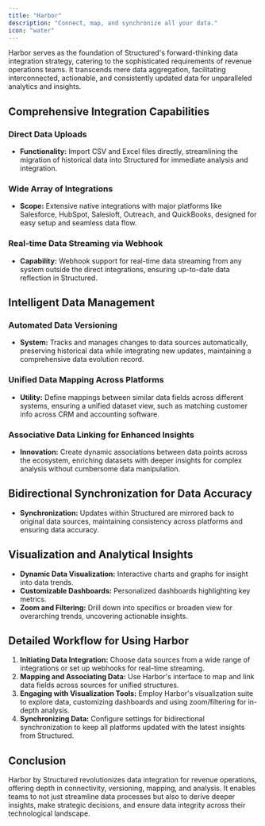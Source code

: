 ```yaml
---
title: "Harbor"
description: "Connect, map, and synchronize all your data."
icon: "water"
---
```


Harbor serves as the foundation of Structured's forward-thinking data integration strategy, catering to the sophisticated requirements of revenue operations teams. It transcends mere data aggregation, facilitating interconnected, actionable, and consistently updated data for unparalleled analytics and insights.

## Comprehensive Integration Capabilities

### Direct Data Uploads

- **Functionality:** Import CSV and Excel files directly, streamlining the migration of historical data into Structured for immediate analysis and integration.

### Wide Array of Integrations

- **Scope:** Extensive native integrations with major platforms like Salesforce, HubSpot, Salesloft, Outreach, and QuickBooks, designed for easy setup and seamless data flow.

### Real-time Data Streaming via Webhook

- **Capability:** Webhook support for real-time data streaming from any system outside the direct integrations, ensuring up-to-date data reflection in Structured.

## Intelligent Data Management

### Automated Data Versioning

- **System:** Tracks and manages changes to data sources automatically, preserving historical data while integrating new updates, maintaining a comprehensive data evolution record.

### Unified Data Mapping Across Platforms

- **Utility:** Define mappings between similar data fields across different systems, ensuring a unified dataset view, such as matching customer info across CRM and accounting software.

### Associative Data Linking for Enhanced Insights

- **Innovation:** Create dynamic associations between data points across the ecosystem, enriching datasets with deeper insights for complex analysis without cumbersome data manipulation.

## Bidirectional Synchronization for Data Accuracy

- **Synchronization:** Updates within Structured are mirrored back to original data sources, maintaining consistency across platforms and ensuring data accuracy.

## Visualization and Analytical Insights

- **Dynamic Data Visualization:** Interactive charts and graphs for insight into data trends.
- **Customizable Dashboards:** Personalized dashboards highlighting key metrics.
- **Zoom and Filtering:** Drill down into specifics or broaden view for overarching trends, uncovering actionable insights.

## Detailed Workflow for Using Harbor

1. **Initiating Data Integration:** Choose data sources from a wide range of integrations or set up webhooks for real-time streaming.
2. **Mapping and Associating Data:** Use Harbor's interface to map and link data fields across sources for unified structures.
3. **Engaging with Visualization Tools:** Employ Harbor's visualization suite to explore data, customizing dashboards and using zoom/filtering for in-depth analysis.
4. **Synchronizing Data:** Configure settings for bidirectional synchronization to keep all platforms updated with the latest insights from Structured.

## Conclusion

Harbor by Structured revolutionizes data integration for revenue operations, offering depth in connectivity, versioning, mapping, and analysis. It enables teams to not just streamline data processes but also to derive deeper insights, make strategic decisions, and ensure data integrity across their technological landscape.
